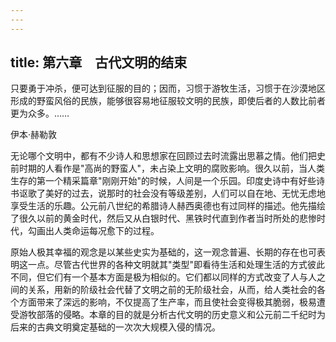 ```yaml
---
---
---
```

title: 第六章　古代文明的结束
---



只要勇于冲杀，便可达到征服的目的；因而，习惯于游牧生活，习惯于在沙漠地区形成的野蛮风俗的民族，能够很容易地征服较文明的民族，即使后者的人数比前者更为众多。……

伊本·赫勒敦

无论哪个文明中，都有不少诗人和思想家在回顾过去时流露出思慕之情。他们把史前时期的人看作是"高尚的野蛮人"，未占染上文明的腐败影响。很久以前，当人类生存的第一个精采篇章"刚刚开始"的时候，人间是一个乐园。印度史诗中有好些诗书讴歌了美好的过去，说那时的社会没有等级差别，人们可以自在地、无忧无虑地享受生活的乐趣。公元前八世纪的希腊诗人赫西奥德也有过同样的描述。他先描绘了很久以前的黄金时代，然后又从白银时代、黑铁时代直到作者当时所处的悲惨时代，勾画出人类命运每况愈下的过程。

原始人极其幸福的观念是以某些史实为基础的，这一观念普遍、长期的存在也可表明这一点。尽管古代世界的各种文明就其"类型"即看待生活和处理生活的方式彼此不同，但它们有一个基本方面是极为相似的。它们都以同样的方式改变了人与人之间的关系，用新的阶级社会代替了文明之前的无阶级社会，从而，给人类社会的各个方面带来了深远的影响，不仅提高了生产率，而且使社会变得极其脆弱，极易遭受游牧部落的侵略。本章的目的就是分析古代文明的历史意义和公元前二千纪时为后来的古典文明奠定基础的一次次大规模入侵的情况。